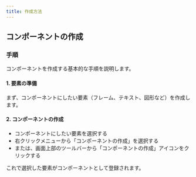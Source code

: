 ```yaml
---
title: 作成方法
---
```


## コンポーネントの作成

### 手順

コンポーネントを作成する基本的な手順を説明します。

#### 1. 要素の準備

まず、コンポーネントにしたい要素（フレーム、テキスト、図形など）を作成します。

#### 2. コンポーネントの作成

- コンポーネントにしたい要素を選択する
- 右クリックメニューから「コンポーネントの作成」を選択する
- または、画面上部のツールバーから「コンポーネントの作成」アイコンをクリックする

<DocumentImage
  src="/img/ui/menu-component-create.png"
  alt="フレーム名の編集後"
/>

これで選択した要素がコンポーネントとして登録されます。
